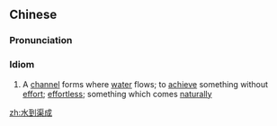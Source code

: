 ==Chinese==
{{zh-forms}}

===Pronunciation===
{{zh-pron
|m=shuǐdàoqúchéng
|cat=id
}}

===Idiom===
{{zh-idiom}}

# A [[channel]] forms where [[water]] flows; to [[achieve]] something without [[effort]]; [[effortless]]; something which comes [[naturally]]

[[zh:水到渠成]]